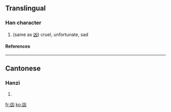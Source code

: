 ==Translingual==
===Han character===
{{Han char|rad=亠|as=04|sn=6|four=|canj=卜山大 (YUK)}}
# (same as [[凶]]) cruel, unfortunate, sad
====References====
{{Han ref|kx=0088.111|hdz=10283.020|uh=342B|ud=13355}}

----
==Cantonese==
===Hanzi===
{{yue-hanzi|jyut=|y=gun3, hung1 jung1}}
# {{defn|Cantonese}}

[[fr:㐫]]
[[ko:㐫]]
